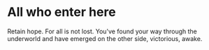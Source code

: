 # All who enter here

Retain hope. For all is not lost. You've found your way through the underworld and have emerged on the other side, victorious, awake.

